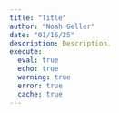 ```yaml
---
title: "Title"
author: "Noah Geller"
date: "01/16/25"
description: Description.
execute:
  eval: true
  echo: true
  warning: true
  error: true 
  cache: true 
---
```

